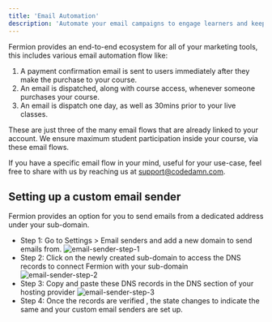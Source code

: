 ```yaml
---
title: 'Email Automation'
description: 'Automate your email campaigns to engage learners and keep your students informed.'
---
```


Fermion provides an end-to-end ecosystem for all of your marketing tools, this includes various email automation flow like:

1. A payment confirmation email is sent to users immediately after they make the purchase to your course.
2. An email is dispatched, along with course access, whenever someone purchases your course.
3. An email is dispatch one day, as well as 30mins prior to your live classes.

These are just three of the many email flows that are already linked to your account. We ensure maximum student participation inside your course, via these email flows.

If you have a specific email flow in your mind, useful for your use-case, feel free to share with us by reaching us at [support@codedamn.com](mailto:support@codedamn.com).

## Setting up a custom email sender
Fermion provides an option for you to send emails from a dedicated address under your sub-domain.

- Step 1: Go to Settings > Email senders and add a new domain to send emails from.
![email-sender-step-1](https://67d6ad5ef66ee0901532fd2f.storage.fermion.app/public-uncached/object-store-public-files/uploads/11-09-2025/email-sender-step-1.rjbpjm.png)
- Step 2: Click on the newly created sub-domain to access the DNS records to connect Fermion with your sub-domain
![email-sender-step-2](https://67d6ad5ef66ee0901532fd2f.storage.fermion.app/public-uncached/object-store-public-files/uploads/11-09-2025/comet_j7sDUtxa5w.rzjtgc.png)
- Step 3: Copy and paste these DNS records in the DNS section of your hosting provider
![email-sender-step-3](https://67d6ad5ef66ee0901532fd2f.storage.fermion.app/public-uncached/object-store-public-files/uploads/11-09-2025/comet_ufp6vyNmxd.dspbag.png)
- Step 4: Once the records are verified , the state changes to indicate the same and your custom email senders are set up.